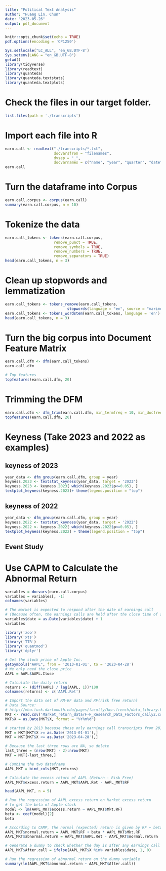 ```yaml
---
title: "Political Text Analysis"
author: "Huang Lin, Chun"
date: "2023-05-26"
output: pdf_document
---
```


```r
knitr::opts_chunk$set(echo = TRUE)
pdf.options(encoding = 'CP1250')
```

```r
Sys.setlocale("LC_ALL", 'en_GB.UTF-8')
Sys.setenv(LANG = "en_GB.UTF-8")
getwd()
library(tidyverse)
library(readtext)
library(quanteda)
library(quanteda.textstats)
library(quanteda.textplots)
```
# Check the files in our target folder.
```r
list.files(path = './transcripts')
```
# Import each file into R
```r
earn.call <- readtext("./transcripts/*.txt",                 
                      docvarsfrom = "filenames",
                      dvsep = "_",
                      docvarnames = c("name", "year", "quarter", "date"))
earn.call
```
# Turn the dataframe into Corpus
```r
earn.call.corpus <- corpus(earn.call)
summary(earn.call.corpus, n = 10)
```
# Tokenize the data
```r
earn.call_tokens <- tokens(earn.call.corpus,
                      remove_punct = TRUE,
                      remove_symbols = TRUE,
                      remove_numbers = TRUE,
                      remove_separators = TRUE)
head(earn.call_tokens, n = 3)
```
# Clean up stopwords and lemmatization
```r
earn.call_tokens <- tokens_remove(earn.call_tokens, 
                            stopwords(language = "en", source = "marimo"))
earn.call_tokens <- tokens_wordstem(earn.call_tokens, language = 'en')
head(earn.call_tokens, n = 3)
```


# Turn the big corpus into Document Feature Matrix
```r
earn.call.dfm <- dfm(earn.call_tokens)
earn.call.dfm
```
```r
# Top features
topfeatures(earn.call.dfm, 20)
```
# Trimming the DFM
```r
earn.call.dfm <- dfm_trim(earn.call.dfm, min_termfreq = 10, min_docfreq = 1)
topfeatures(earn.call.dfm, 20)
```
# Keyness (Take 2023 and 2022 as examples)
## keyness of 2023


```r
year_data <- dfm_group(earn.call.dfm, group = year)
keyness.2023 <- textstat_keyness(year_data, target = '2023')
keyness.2023 <- keyness.2023[ which(keyness.2023$p<=0.05), ]
textplot_keyness(keyness.2023)+ theme(legend.position = "top")

```

## keyness of 2022

```r
year_data <- dfm_group(earn.call.dfm, group = year)
keyness.2022 <- textstat_keyness(year_data, target = '2022')
keyness.2022 <- keyness.2022[ which(keyness.2022$p<=0.05), ]
textplot_keyness(keyness.2022) + theme(legend.position = "top")

```


## Event Study
# Use CAPM to Calculate the Abnormal Return
```r
variables = docvars(earn.call.corpus)
variables = variables[, -1]
colnames(variables)

# The market is expected to respond after the date of earnings call
# (Because often, the earnings calls are held after the close time of stock market.)
variables$date = as.Date(variables$date) + 1
variables
```
```r
library('zoo')
library('xts')
library('TTR')
library('quantmod')
library('dplyr')
```

```r

# Get the stock price of Apple Inc.
getSymbols("AAPL", from = '2013-01-01', to = '2023-04-28')
# We only need the close price
AAPL = AAPL$AAPL.Close

# Calculate the daily return
returns <- (diff(AAPL) / lag(AAPL, 1))*100
colnames(returns) <- c('AAPL.Ret')

# Import the data set of RM-RF data and RF(risk free return)
# Data Source: 
# http://mba.tuck.dartmouth.edu/pages/faculty/ken.french/data_library.html#Research
MKT <- read.csv('Market_return_data/F-F_Research_Data_Factors_daily2.csv')
MKT$X = as.Date(MKT$X, format = "%Y%m%d")

# started by 2013 because chose only earnings call transcripts from 2013 Q1
MKT = MKT[MKT$X >= as.Date('2013-01-01'),]
MKT = MKT[MKT$X <= as.Date('2023-04-28'),]

# Because the last three rows are NA, so delete
last_three = (nrow(MKT) - 2):nrow(MKT)
MKT = MKT[-last_three,]

# Combine the two dataframe
AAPL_MKT = bind_cols(MKT,returns)

# Calculate the excess return of AAPL (Return - Risk Free)
AAPL_MKT$excess.return = AAPL_MKT$AAPL.Ret - AAPL_MKT$RF

head(AAPL_MKT, n = 5)
```
```r
# Run the regression of AAPL excess return on Market excess return
# to get the beta of Apple stock
model <- lm(AAPL_MKT$excess.return ~ AAPL_MKT$Mkt.RF)
beta <- coef(model)[2]
beta

# According to CAMP, the normal (expected) return is given by RF + beta*(RM - RF)
AAPL_MKT$normal.return = AAPL_MKT$RF + beta * AAPL_MKT$Mkt.RF
AAPL_MKT$abnormal.return = AAPL_MKT$AAPL.Ret - AAPL_MKT$normal.return

# Generate a dummy to check whether the day is after any earnings call
AAPL_MKT$After.call = ifelse(AAPL_MKT$X %in% variables$date, 1, 0)

# Run the regression of abnormal return on the dummy variable
summary(lm(AAPL_MKT$abnormal.return ~ AAPL_MKT$After.call))

```











